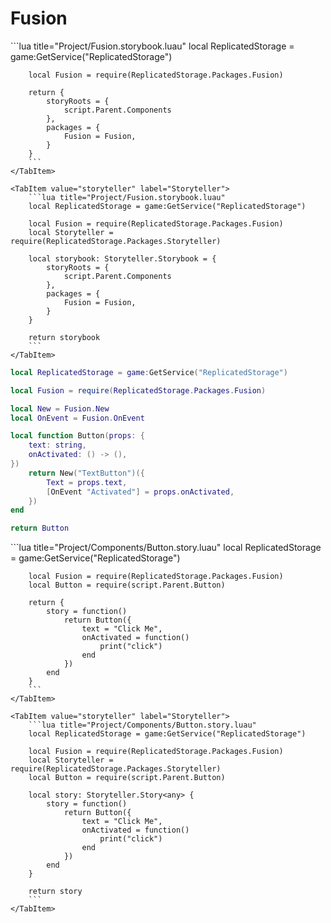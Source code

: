
# Fusion

<Tabs groupId="main">
    <TabItem value="default" label="Default" default>
        ```lua title="Project/Fusion.storybook.luau"
        local ReplicatedStorage = game:GetService("ReplicatedStorage")

        local Fusion = require(ReplicatedStorage.Packages.Fusion)

        return {
            storyRoots = {
                script.Parent.Components
            },
            packages = {
                Fusion = Fusion,
            }
        }
        ```
    </TabItem>

    <TabItem value="storyteller" label="Storyteller">
        ```lua title="Project/Fusion.storybook.luau"
        local ReplicatedStorage = game:GetService("ReplicatedStorage")

        local Fusion = require(ReplicatedStorage.Packages.Fusion)
        local Storyteller = require(ReplicatedStorage.Packages.Storyteller)

        local storybook: Storyteller.Storybook = {
            storyRoots = {
                script.Parent.Components
            },
            packages = {
                Fusion = Fusion,
            }
        }

		return storybook
        ```
    </TabItem>
</Tabs>


```lua title="Project/Components/Button.luau"
local ReplicatedStorage = game:GetService("ReplicatedStorage")

local Fusion = require(ReplicatedStorage.Packages.Fusion)

local New = Fusion.New
local OnEvent = Fusion.OnEvent

local function Button(props: {
    text: string,
    onActivated: () -> (),
})
    return New("TextButton")({
        Text = props.text,
        [OnEvent "Activated"] = props.onActivated,
    })
end

return Button
```

<Tabs groupId="main">
    <TabItem value="default" label="Default" default>
        ```lua title="Project/Components/Button.story.luau"
        local ReplicatedStorage = game:GetService("ReplicatedStorage")

        local Fusion = require(ReplicatedStorage.Packages.Fusion)
        local Button = require(script.Parent.Button)

        return {
            story = function()
                return Button({
                    text = "Click Me",
                    onActivated = function()
                        print("click")
                    end
                })
            end
        }
        ```
    </TabItem>

    <TabItem value="storyteller" label="Storyteller">
        ```lua title="Project/Components/Button.story.luau"
        local ReplicatedStorage = game:GetService("ReplicatedStorage")

        local Fusion = require(ReplicatedStorage.Packages.Fusion)
        local Storyteller = require(ReplicatedStorage.Packages.Storyteller)
        local Button = require(script.Parent.Button)

        local story: Storyteller.Story<any> {
            story = function()
                return Button({
                    text = "Click Me",
                    onActivated = function()
                        print("click")
                    end
                })
            end
        }

        return story
        ```
    </TabItem>
</Tabs>

